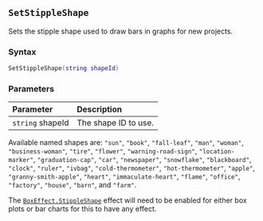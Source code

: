::: {.minipage data-latex="{\textwidth}"}
## `SetStippleShape` {#app-setstippleshape}

Sets the stipple shape used to draw bars in graphs for new projects.

### Syntax {-}

``` .lua
SetStippleShape(string shapeId)
```

### Parameters {-}

**Parameter** | **Description**
| :-- | :-- |
| `string` shapeId | The shape ID to use. |

::: {.tipsection data-latex=""}
Available named shapes are: `"sun"`, `"book"`, `"fall-leaf"`, `"man"`, `"woman"`, `"business-woman"`, `"tire"`, `"flower"`,
`"warning-road-sign"`, `"location-marker"`, `"graduation-cap"`, `"car"`, `"newspaper"`,
`"snowflake"`, `"blackboard"`, `"clock"`, `"ruler"`, `"ivbag"`, `"cold-thermometer"`, `"hot-thermometer"`,
`"apple"`, `"granny-smith-apple"`, `"heart"`, `"immaculate-heart"`, `"flame"`, `"office"`, `"factory"`,
`"house"`, `"barn"`, and `"farm"`.
:::

:::: {.notesection data-latex=""}
The [`BoxEffect.StippleShape`](#boxeffect) effect will need to be enabled for either box plots or bar charts for this to have any effect.
::::
:::
